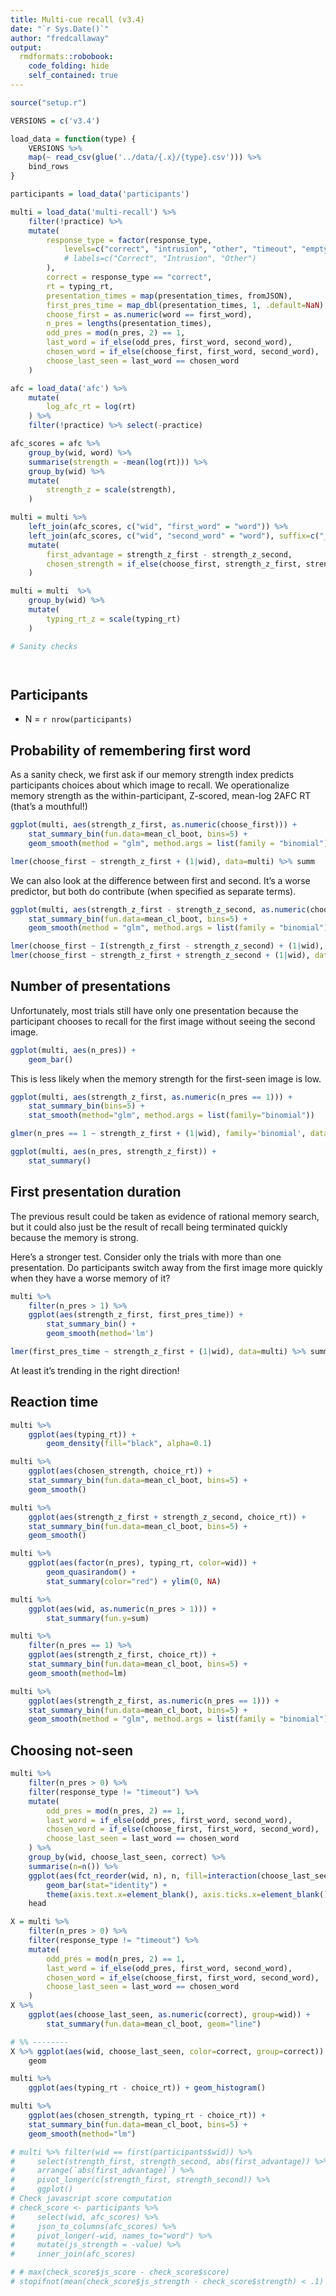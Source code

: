 ```yaml
---
title: Multi-cue recall (v3.4)
date: "`r Sys.Date()`"
author: "fredcallaway"
output:
  rmdformats::robobook:
    code_folding: hide
    self_contained: true
---
```



```r
source("setup.r")

VERSIONS = c('v3.4')

load_data = function(type) {
    VERSIONS %>% 
    map(~ read_csv(glue('../data/{.x}/{type}.csv'))) %>% 
    bind_rows
}

participants = load_data('participants')

multi = load_data('multi-recall') %>%
    filter(!practice) %>%
    mutate(
        response_type = factor(response_type, 
            levels=c("correct", "intrusion", "other", "timeout", "empty"),
            # labels=c("Correct", "Intrusion", "Other")
        ),
        correct = response_type == "correct",
        rt = typing_rt,
        presentation_times = map(presentation_times, fromJSON),
        first_pres_time = map_dbl(presentation_times, 1, .default=NaN),
        choose_first = as.numeric(word == first_word),
        n_pres = lengths(presentation_times),
        odd_pres = mod(n_pres, 2) == 1,
        last_word = if_else(odd_pres, first_word, second_word),
        chosen_word = if_else(choose_first, first_word, second_word),
        choose_last_seen = last_word == chosen_word
    )

afc = load_data('afc') %>% 
    mutate(
        log_afc_rt = log(rt)
    ) %>% 
    filter(!practice) %>% select(-practice)

afc_scores = afc %>% 
    group_by(wid, word) %>% 
    summarise(strength = -mean(log(rt))) %>%
    group_by(wid) %>% 
    mutate(
        strength_z = scale(strength),
    )

multi = multi %>% 
    left_join(afc_scores, c("wid", "first_word" = "word")) %>% 
    left_join(afc_scores, c("wid", "second_word" = "word"), suffix=c("_first", "_second")) %>% 
    mutate(
        first_advantage = strength_z_first - strength_z_second,
        chosen_strength = if_else(choose_first, strength_z_first, strength_z_second),
    )

multi = multi  %>% 
    group_by(wid) %>% 
    mutate(
        typing_rt_z = scale(typing_rt)
    )
```

```r
# Sanity checks




```


## Participants

- N = `r nrow(participants)`


## Probability of remembering first word

As a sanity check, we first ask if our memory strength index predicts
participants choices about which image to recall. We operationalize memory
strength as the within-participant, Z-scored, mean-log 2AFC RT (that's a mouthful!)

```r
ggplot(multi, aes(strength_z_first, as.numeric(choose_first))) + 
    stat_summary_bin(fun.data=mean_cl_boot, bins=5) +
    geom_smooth(method = "glm", method.args = list(family = "binomial"), formula=y~x)

lmer(choose_first ~ strength_z_first + (1|wid), data=multi) %>% summ
```

We can also look at the difference between first and second. It's a worse
predictor, but both do contribute (when specified as separate terms).

```r
ggplot(multi, aes(strength_z_first - strength_z_second, as.numeric(choose_first))) + 
    stat_summary_bin(fun.data=mean_cl_boot, bins=5) +
    geom_smooth(method = "glm", method.args = list(family = "binomial"), formula=y~x)

lmer(choose_first ~ I(strength_z_first - strength_z_second) + (1|wid), data=multi) %>% summ
lmer(choose_first ~ strength_z_first + strength_z_second + (1|wid), data=multi) %>% summ
```


## Number of presentations

Unfortunately, most trials still have only one presentation because the participant
chooses to recall for the first image without seeing the second image.

```r
ggplot(multi, aes(n_pres)) + 
    geom_bar()
```

This is less likely when the memory strength for the first-seen image is low.

```r
ggplot(multi, aes(strength_z_first, as.numeric(n_pres == 1))) + 
    stat_summary_bin(bins=5) +
    stat_smooth(method="glm", method.args = list(family="binomial"))

glmer(n_pres == 1 ~ strength_z_first + (1|wid), family='binomial', data=multi) %>% summ

ggplot(multi, aes(n_pres, strength_z_first)) + 
    stat_summary()

```

## First presentation duration

The previous result could be taken as evidence of rational memory search, but
it could also just be the result of recall being terminated quickly because
the memory is strong. 

Here's a stronger test. Consider only the trials with more than one presentation.
Do participants switch away from the first image more quickly when they have
a worse memory of it? 

```r
multi %>% 
    filter(n_pres > 1) %>% 
    ggplot(aes(strength_z_first, first_pres_time)) + 
        stat_summary_bin() +
        geom_smooth(method='lm')

lmer(first_pres_time ~ strength_z_first + (1|wid), data=multi) %>% summ
```

At least it's trending in the right direction!


## Reaction time

```r
multi %>%
    ggplot(aes(typing_rt)) + 
        geom_density(fill="black", alpha=0.1)

multi %>% 
    ggplot(aes(chosen_strength, choice_rt)) + 
    stat_summary_bin(fun.data=mean_cl_boot, bins=5) + 
    geom_smooth()

multi %>% 
    ggplot(aes(strength_z_first + strength_z_second, choice_rt)) + 
    stat_summary_bin(fun.data=mean_cl_boot, bins=5) + 
    geom_smooth()

multi %>% 
    ggplot(aes(factor(n_pres), typing_rt, color=wid)) + 
        geom_quasirandom() +
        stat_summary(color="red") + ylim(0, NA)

multi %>% 
    ggplot(aes(wid, as.numeric(n_pres > 1))) +
        stat_summary(fun.y=sum)

multi %>% 
    filter(n_pres == 1) %>%
    ggplot(aes(strength_z_first, choice_rt)) +
    stat_summary_bin(fun.data=mean_cl_boot, bins=5) +
    geom_smooth(method=lm)

multi %>% 
    ggplot(aes(strength_z_first, as.numeric(n_pres == 1))) +
    stat_summary_bin(fun.data=mean_cl_boot, bins=5) +
    geom_smooth(method = "glm", method.args = list(family = "binomial"), formula=y~x)
```

## Choosing not-seen

```r
multi %>% 
    filter(n_pres > 0) %>% 
    filter(response_type != "timeout") %>% 
    mutate(
        odd_pres = mod(n_pres, 2) == 1,
        last_word = if_else(odd_pres, first_word, second_word),
        chosen_word = if_else(choose_first, first_word, second_word),
        choose_last_seen = last_word == chosen_word
    ) %>% 
    group_by(wid, choose_last_seen, correct) %>% 
    summarise(n=n()) %>% 
    ggplot(aes(fct_reorder(wid, n), n, fill=interaction(choose_last_seen, correct))) + 
        geom_bar(stat="identity") + 
        theme(axis.text.x=element_blank(), axis.ticks.x=element_blank()) + xlab("participant")
    head

```

```r
X = multi %>% 
    filter(n_pres > 0) %>% 
    filter(response_type != "timeout") %>% 
    mutate(
        odd_pres = mod(n_pres, 2) == 1,
        last_word = if_else(odd_pres, first_word, second_word),
        chosen_word = if_else(choose_first, first_word, second_word),
        choose_last_seen = last_word == chosen_word
    ) 
X %>% 
    ggplot(aes(choose_last_seen, as.numeric(correct), group=wid)) +
        stat_summary(fun.data=mean_cl_boot, geom="line")

# %% --------
X %>% ggplot(aes(wid, choose_last_seen, color=correct, group=correct)) +
    geom

```


```r
multi %>% 
    ggplot(aes(typing_rt - choice_rt)) + geom_histogram()

multi %>% 
    ggplot(aes(chosen_strength, typing_rt - choice_rt)) + 
    stat_summary_bin(fun.data=mean_cl_boot, bins=5) + 
    geom_smooth(method="lm")
```

```r
# multi %>% filter(wid == first(participants$wid)) %>% 
#     select(strength_first, strength_second, abs(first_advantage)) %>% 
#     arrange(`abs(first_advantage)`) %>% 
#     pivot_longer(c(strength_first, strength_second)) %>% 
#     ggplot()
# Check javascript score computation
# check_score <- participants %>%
#     select(wid, afc_scores) %>%
#     json_to_columns(afc_scores) %>% 
#     pivot_longer(-wid, names_to="word") %>% 
#     mutate(js_strength = -value) %>% 
#     inner_join(afc_scores)

# # max(check_score$js_score - check_score$score)
# stopifnot(mean(check_score$js_strength - check_score$strength) < .1)
```






